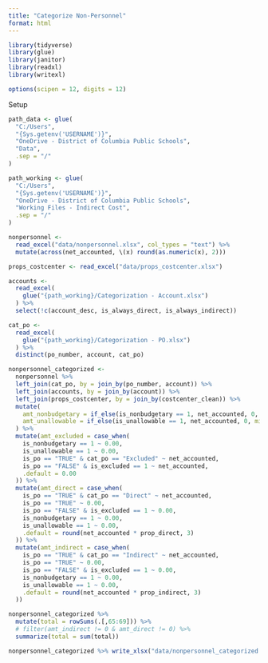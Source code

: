 ```yaml
---
title: "Categorize Non-Personnel"
format: html
---
```


```r
library(tidyverse)
library(glue)
library(janitor)
library(readxl)
library(writexl)

options(scipen = 12, digits = 12)
```

Setup

```r
path_data <- glue(
  "C:/Users",
  "{Sys.getenv('USERNAME')}",
  "OneDrive - District of Columbia Public Schools",
  "Data",
  .sep = "/"
)

path_working <- glue(
  "C:/Users",
  "{Sys.getenv('USERNAME')}",
  "OneDrive - District of Columbia Public Schools",
  "Working Files - Indirect Cost",
  .sep = "/"
)
```

```r
nonpersonnel <- 
  read_excel("data/nonpersonnel.xlsx", col_types = "text") %>% 
  mutate(across(net_accounted, \(x) round(as.numeric(x), 2)))

props_costcenter <- read_excel("data/props_costcenter.xlsx")

accounts <-
  read_excel(
    glue("{path_working}/Categorization - Account.xlsx")
  ) %>%
  select(!c(account_desc, is_always_direct, is_always_indirect))

cat_po <-
  read_excel(
    glue("{path_working}/Categorization - PO.xlsx")
  ) %>%
  distinct(po_number, account, cat_po)
```

```r
nonpersonnel_categorized <-
  nonpersonnel %>%
  left_join(cat_po, by = join_by(po_number, account)) %>% 
  left_join(accounts, by = join_by(account)) %>%
  left_join(props_costcenter, by = join_by(costcenter_clean)) %>% 
  mutate(
    amt_nonbudgetary = if_else(is_nonbudgetary == 1, net_accounted, 0, missing = 0),
    amt_unallowable = if_else(is_unallowable == 1, net_accounted, 0, missing = 0)
  ) %>%
  mutate(amt_excluded = case_when(
    is_nonbudgetary == 1 ~ 0.00,
    is_unallowable == 1 ~ 0.00,
    is_po == "TRUE" & cat_po == "Excluded" ~ net_accounted,
    is_po == "FALSE" & is_excluded == 1 ~ net_accounted,
    .default = 0.00
  )) %>% 
  mutate(amt_direct = case_when(
    is_po == "TRUE" & cat_po == "Direct" ~ net_accounted,
    is_po == "TRUE" ~ 0.00,
    is_po == "FALSE" & is_excluded == 1 ~ 0.00,
    is_nonbudgetary == 1 ~ 0.00,
    is_unallowable == 1 ~ 0.00,
    .default = round(net_accounted * prop_direct, 3)
  )) %>% 
  mutate(amt_indirect = case_when(
    is_po == "TRUE" & cat_po == "Indirect" ~ net_accounted,
    is_po == "TRUE" ~ 0.00,
    is_po == "FALSE" & is_excluded == 1 ~ 0.00,
    is_nonbudgetary == 1 ~ 0.00,
    is_unallowable == 1 ~ 0.00,
    .default = round(net_accounted * prop_indirect, 3)
  ))

nonpersonnel_categorized %>% 
  mutate(total = rowSums(.[,65:69])) %>% 
  # filter(amt_indirect != 0 & amt_direct != 0) %>% 
  summarize(total = sum(total))
```

```r
nonpersonnel_categorized %>% write_xlsx("data/nonpersonnel_categorized.xlsx")
```
